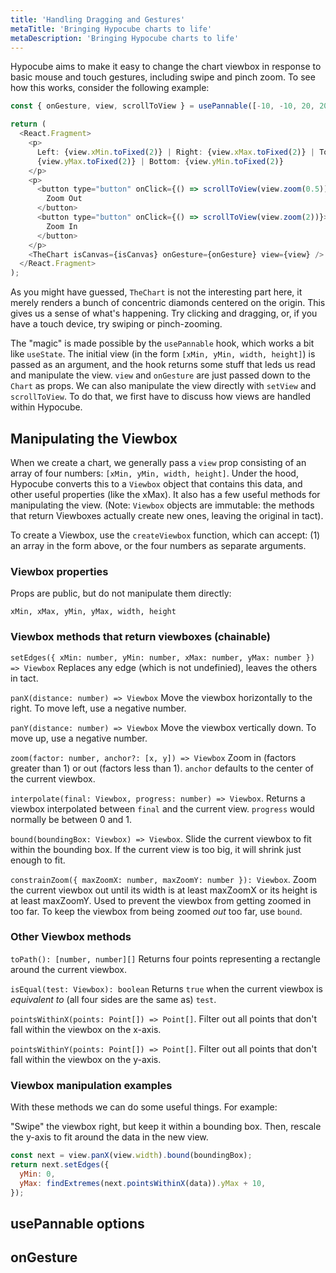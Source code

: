 ```yaml
---
title: 'Handling Dragging and Gestures'
metaTitle: 'Bringing Hypocube charts to life'
metaDescription: 'Bringing Hypocube charts to life'
---
```



Hypocube aims to make it easy to change the chart viewbox in response to basic mouse and touch gestures, including swipe and pinch zoom. To see how this works, consider the following example:

```javascript
const { onGesture, view, scrollToView } = usePannable([-10, -10, 20, 20]);

return (
  <React.Fragment>
    <p>
      Left: {view.xMin.toFixed(2)} | Right: {view.xMax.toFixed(2)} | Top:{' '}
      {view.yMax.toFixed(2)} | Bottom: {view.yMin.toFixed(2)}
    </p>
    <p>
      <button type="button" onClick={() => scrollToView(view.zoom(0.5))}>
        Zoom Out
      </button>
      <button type="button" onClick={() => scrollToView(view.zoom(2))}>
        Zoom In
      </button>
    </p>
    <TheChart isCanvas={isCanvas} onGesture={onGesture} view={view} />
  </React.Fragment>
);
```

<GestureDemo isCanvas={true} />

As you might have guessed, `TheChart` is not the interesting part here, it merely renders a bunch of concentric diamonds centered on the origin. This gives us a sense of what's happening. Try clicking and dragging, or, if you have a touch device, try swiping or pinch-zooming.

The "magic" is made possible by the `usePannable` hook, which works a bit like `useState`. The initial view (in the form `[xMin, yMin, width, height]`) is passed as an argument, and the hook returns some stuff that leds us read and manipulate the view. `view` and `onGesture` are just passed down to the `Chart` as props. We can also manipulate the view directly with `setView` and `scrollToView`. To do that, we first have to discuss how views are handled within Hypocube.

## Manipulating the Viewbox

When we create a chart, we generally pass a `view` prop consisting of an array of four numbers: `[xMin, yMin, width, height]`. Under the hood, Hypocube converts this to a `Viewbox` object that contains this data, and other useful properties (like the xMax). It also has a few useful methods for manipulating the view. (Note: `Viewbox` objects are immutable: the methods that return Viewboxes actually create new ones, leaving the original in tact).

To create a Viewbox, use the `createViewbox` function, which can accept: (1) an array in the form above, or the four numbers as separate arguments.

### Viewbox properties

Props are public, but do not manipulate them directly:

`xMin, xMax, yMin, yMax, width, height`

### Viewbox methods that return viewboxes (chainable)

`setEdges({ xMin: number, yMin: number, xMax: number, yMax: number }) => Viewbox` Replaces any edge (which is not undefinied), leaves the others in tact.

`panX(distance: number) => Viewbox` Move the viewbox horizontally to the right. To move left, use a negative number.

`panY(distance: number) => Viewbox` Move the viewbox vertically down. To move up, use a negative number.

`zoom(factor: number, anchor?: [x, y]) => Viewbox` Zoom in (factors greater than 1) or out (factors less than 1). `anchor` defaults to the center of the current viewbox.

`interpolate(final: Viewbox, progress: number) => Viewbox`. Returns a viewbox interpolated between `final` and the current view. `progress` would normally be between 0 and 1.

`bound(boundingBox: Viewbox) => Viewbox`. Slide the current viewbox to fit within the bounding box. If the current view is too big, it will shrink just enough to fit.

`constrainZoom({ maxZoomX: number, maxZoomY: number }): Viewbox`. Zoom the current viewbox out until its width is at least maxZoomX or its height is at least maxZoomY. Used to prevent the viewbox from getting zoomed in too far. To keep the viewbox from being zoomed _out_ too far, use `bound`.

### Other Viewbox methods

`toPath(): [number, number][]` Returns four points representing a rectangle around the current viewbox.

`isEqual(test: Viewbox): boolean` Returns `true` when the current viewbox is _equivalent to_ (all four sides are the same as) `test`.

`pointsWithinX(points: Point[]) => Point[]`. Filter out all points that don't fall within the viewbox on the x-axis.

`pointsWithinY(points: Point[]) => Point[]`. Filter out all points that don't fall within the viewbox on the y-axis.

### Viewbox manipulation examples

With these methods we can do some useful things. For example:

"Swipe" the viewbox right, but keep it within a bounding box. Then, rescale the y-axis to fit around the data in the new view.

```javascript
const next = view.panX(view.width).bound(boundingBox);
return next.setEdges({
  yMin: 0,
  yMax: findExtremes(next.pointsWithinX(data)).yMax + 10,
});
```

## usePannable options

## onGesture
